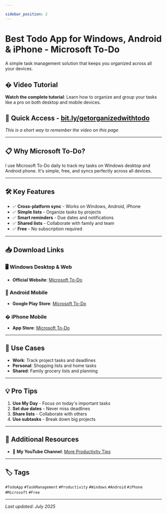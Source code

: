 ```yaml
---

sidebar_position: 2
---
```



# Best Todo App for Windows, Android & iPhone - Microsoft To-Do

A simple task management solution that keeps you organized across all your devices.

## � Video Tutorial

<YouTubeEmbed videoId="tpirSpUroN4" title="Simplify Your Tasks: Organize and Group Like a Pro | Desktop and Mobile" />

**Watch the complete tutorial**: Learn how to organize and group your tasks like a pro on both desktop and mobile devices.

## 🎯 Quick Access - [bit.ly/getorganizedwithtodo](https://bit.ly/getorganizedwithtodo)
*This is a short way to remember the video on this page*

---

## 📋 Why Microsoft To-Do?

I use Microsoft To-Do daily to track my tasks on Windows desktop and Android phone. It's simple, free, and syncs perfectly across all devices.

---

## 🛠️ Key Features

- ✅ **Cross-platform sync** - Works on Windows, Android, iPhone
- ✅ **Simple lists** - Organize tasks by projects  
- ✅ **Smart reminders** - Due dates and notifications
- ✅ **Shared lists** - Collaborate with family and team
- ✅ **Free** - No subscription required

---

## 📥 Download Links

### 🖥️ Windows Desktop & Web
- **Official Website**: [Microsoft To-Do](https://www.microsoft.com/en-in/microsoft-365/microsoft-to-do-list-app)

### 📱 Android Mobile
- **Google Play Store**: [Microsoft To-Do](https://play.google.com/store/apps/details?id=com.microsoft.todos)

### � iPhone Mobile
- **App Store**: [Microsoft To-Do](https://apps.apple.com/us/app/microsoft-to-do/id1212616790)

---

## 🎯 Use Cases

- **Work**: Track project tasks and deadlines
- **Personal**: Shopping lists and home tasks
- **Shared**: Family grocery lists and planning

---

## 💡 Pro Tips

1. **Use My Day** - Focus on today's important tasks
2. **Set due dates** - Never miss deadlines
3. **Share lists** - Collaborate with others
4. **Use subtasks** - Break down big projects

---

## 🔗 Additional Resources

- 🎥 **My YouTube Channel**: [More Productivity Tips](https://www.youtube.com/@Udzial)

---

## 🏷️ Tags

`#TodoApp` `#TaskManagement` `#Productivity` `#Windows` `#Android` `#iPhone` `#Microsoft` `#Free`

---

*Last updated: July 2025*